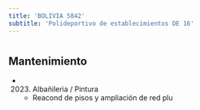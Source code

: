 ```yaml
---
title: 'BOLIVIA 5842'
subtitle: 'Polideportivo de establecimientos DE 16'
---
```


#


## Mantenimiento

*  (2023) Albañileria / Pintura 
    + Reacond de pisos y ampliación de red plu



